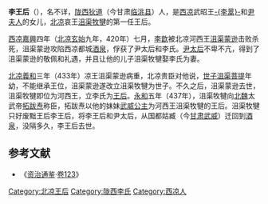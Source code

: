 {{no footnotes|time=2018-01-20T11:12:13+00:00}}
'''李王后'''（{{bd|？|| ？| |}}），名不详，[[陇西郡|陇西]][[狄道县|狄道]]（今甘肃[[临洮县|临洮县]]）人，是[[西凉|西凉]]武昭王[[李暠|-{李暠}-]]和[[尹太后|尹夫人]]的女儿，[[北凉|北凉]]哀王[[沮渠牧犍|沮渠牧犍]]的第一任王后。

[[西凉|西凉]][[嘉興_(李歆)|嘉興]]四年（[[北凉|北凉]][[玄始|玄始]]九年，420年）七月，[[李歆|李歆]]被北凉河西王[[沮渠蒙逊|沮渠蒙逊]]击败杀死，沮渠蒙逊攻陷西凉都城[[酒泉|酒泉]]，俘获了尹太后和李氏。[[尹太后|尹太后]]不卑不亢，得到了沮渠蒙逊的敬佩和礼遇，并且让他的儿子沮渠牧犍娶李氏为妻。

[[北凉|北凉]][[義和_(北凉)|義和]]三年（433年）凉王沮渠蒙逊病重，北凉贵臣对他说，[[世子|世子]][[沮渠菩提|沮渠菩提]]年幼，不能继承王位，沮渠蒙逊遂改立沮渠牧犍为世子。不久之后，沮渠蒙逊去世，沮渠牧犍即位为河西王，立李氏为[[王后|王后]]。[[永和_(沮渠牧犍)|永和]]五年（437年），沮渠牧犍向[[北魏|北魏]]太武帝[[拓跋焘|拓跋焘]]称臣，拓跋焘以他的妹妹[[武威公主|武威公主]]为河西王沮渠牧犍的王后。沮渠牧犍只好废黜王后李王后，将李王后和尹太后，从国都姑臧（今[[甘肃|甘肃]][[武威|武威]]）迁回到[[酒泉|酒泉]]，没隔多久，李王后去世。

==参考文献==
*《[[资治通鉴|资治通鉴]]·[[s:資治通鑑/卷123|卷123]]》

{{start box}} 
{{s-before|[[孟王后|孟王后]]}} 
{{s-title|[[:Category:北凉王后|北凉王后]]|433年？—437年}} 
{{s-after|[[拓跋王后|拓跋王后]]}} 
{{end box}}

{{十六國涼國及夏國皇后}}

[[Category:北凉王后|Category:北凉王后]]
[[Category:陇西李氏|Category:陇西李氏]]
[[Category:西凉人|Category:西凉人]]